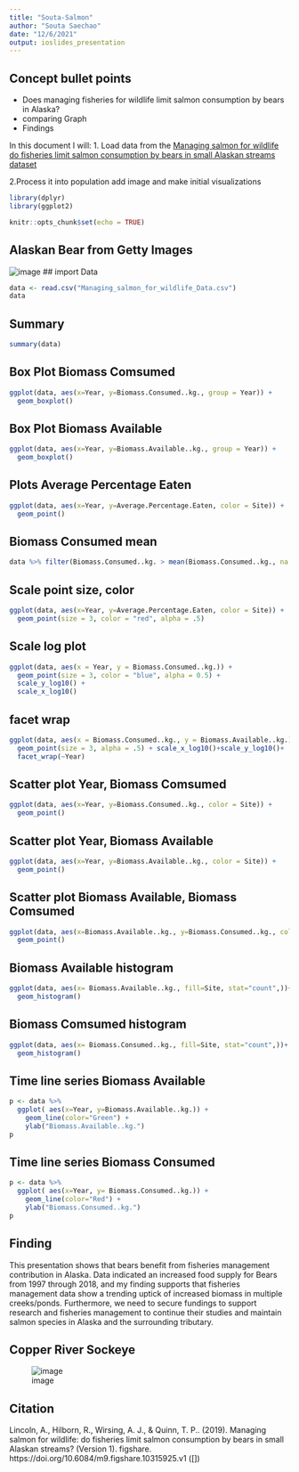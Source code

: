 ```yaml
---
title: "Souta-Salmon"
author: "Souta Saechao"
date: "12/6/2021"
output: ioslides_presentation
---
```


## Concept bullet points
- Does managing fisheries for wildlife limit salmon consumption by bears in Alaska?
- comparing Graph
- Findings

In this document I will:
1. Load data from the [Managing salmon for wildlife do fisheries limit salmon consumption by bears in small Alaskan streams dataset](https://figshare.com/articles/dataset/Managing_salmon_for_wildlife_do_fisheries_limit_salmon_consumption_by_bears_in_small_Alaskan_streams_/10315925)

2.Process it into population add image and make initial visualizations

```r
library(dplyr)
library(ggplot2)
```


```r
knitr::opts_chunk$set(echo = TRUE)
```

## Alaskan Bear from Getty Images
![image](https://d3i6fh83elv35t.cloudfront.net/static/2018/11/fat-bears_GettyImages-966223700-1024x683.jpg)
## import Data

```r
data <- read.csv("Managing_salmon_for_wildlife_Data.csv")
data
```

## Summary
```r
summary(data)
```
## Box Plot Biomass Comsumed

```r
ggplot(data, aes(x=Year, y=Biomass.Consumed..kg., group = Year)) +
  geom_boxplot()
```
## Box Plot Biomass Available
```r
ggplot(data, aes(x=Year, y=Biomass.Available..kg., group = Year)) +
  geom_boxplot()
```
## Plots Average Percentage Eaten
```r
ggplot(data, aes(x=Year, y=Average.Percentage.Eaten, color = Site)) +
  geom_point()
```
## Biomass Consumed mean
```r
data %>% filter(Biomass.Consumed..kg. > mean(Biomass.Consumed..kg., na.rm = TRUE))
```
## Scale point size, color
```r
ggplot(data, aes(x=Year, y=Average.Percentage.Eaten, color = Site)) +
  geom_point(size = 3, color = "red", alpha = .5)
```

## Scale log plot

```r

ggplot(data, aes(x = Year, y = Biomass.Consumed..kg.)) +
  geom_point(size = 3, color = "blue", alpha = 0.5) +
  scale_y_log10() +
  scale_x_log10()

```
## facet wrap
```r
ggplot(data, aes(x = Biomass.Consumed..kg., y = Biomass.Available..kg.)) +
  geom_point(size = 3, alpha = .5) + scale_x_log10()+scale_y_log10()+
  facet_wrap(~Year)
```
## Scatter plot Year, Biomass Comsumed
```r
ggplot(data, aes(x=Year, y=Biomass.Consumed..kg., color = Site)) +
  geom_point()
```
## Scatter plot Year, Biomass Available

```r
ggplot(data, aes(x=Year, y=Biomass.Available..kg., color = Site)) +
  geom_point()
```
## Scatter plot Biomass Available, Biomass Comsumed

```r
ggplot(data, aes(x=Biomass.Available..kg., y=Biomass.Consumed..kg., color = Site)) +
  geom_point()
```
## Biomass Available histogram

```r
ggplot(data, aes(x= Biomass.Available..kg., fill=Site, stat="count",))+
  geom_histogram()
```
## Biomass Comsumed histogram

```r
ggplot(data, aes(x= Biomass.Consumed..kg., fill=Site, stat="count",))+
  geom_histogram()
```

## Time line series Biomass Available

```r
p <- data %>%
  ggplot( aes(x=Year, y=Biomass.Available..kg.)) +
    geom_line(color="Green") +
    ylab("Biomass.Available..kg.")
p
```

## Time line series Biomass Consumed

```r
p <- data %>%
  ggplot( aes(x=Year, y= Biomass.Consumed..kg.)) +
    geom_line(color="Red") +
    ylab("Biomass.Consumed..kg.")
p
```

## Finding
This presentation shows that bears benefit from fisheries management contribution in Alaska. Data indicated an increased food supply for Bears from 1997 through 2018, and my finding supports that fisheries management data show a trending uptick of increased biomass in multiple creeks/ponds. Furthermore, we need to secure fundings to support research and fisheries management to continue their studies and maintain salmon species in Alaska and the surrounding tributary.

## Copper River Sockeye
![image](https://www.alaskatourjobs.com/wp-content/uploads/2017/06/Copper_River_Salmon_Facts.jpg)

## Citation 

Lincoln, A., Hilborn, R., Wirsing, A. J., & Quinn, T. P.. (2019). Managing salmon for wildlife: do fisheries limit salmon consumption by bears in small Alaskan streams? (Version 1). figshare. https://doi.org/10.6084/m9.figshare.10315925.v1 ([]) 





